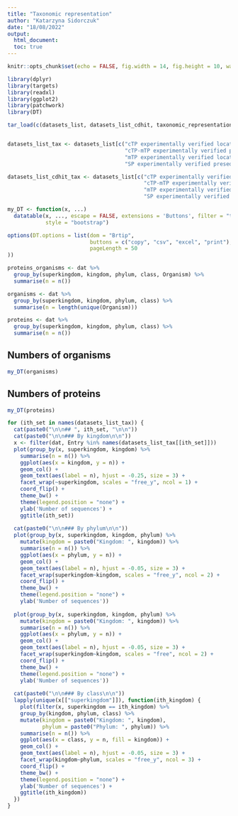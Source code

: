```yaml
---
title: "Taxonomic representation"
author: "Katarzyna Sidorczuk"
date: "18/08/2022"
output: 
  html_document:
  toc: true
---
```

  
```r
knitr::opts_chunk$set(echo = FALSE, fig.width = 14, fig.height = 10, warning = FALSE, message = FALSE, cache = TRUE, cache.lazy = FALSE)

library(dplyr)
library(targets)
library(readxl)
library(ggplot2)
library(patchwork)
library(DT)

tar_load(c(datasets_list, datasets_list_cdhit, taxonomic_representation))


datasets_list_tax <- datasets_list[c("cTP experimentally verified location", "cTP-mTP experimentally verified location", 
                                     "cTP-mTP experimentally verified presequence", "cTP experimentally verified presequence", 
                                     "mTP experimentally verified location", "mTP experimentally verified presequence",
                                     "SP experimentally verified presequence")]

datasets_list_cdhit_tax <- datasets_list[c("cTP experimentally verified location", "cTP-mTP experimentally verified location", 
                                           "cTP-mTP experimentally verified presequence", "cTP experimentally verified presequence", 
                                           "mTP experimentally verified location", "mTP experimentally verified presequence",
                                           "SP experimentally verified presequence")]

my_DT <- function(x, ...)
  datatable(x, ..., escape = FALSE, extensions = 'Buttons', filter = "top", rownames = FALSE,
            style = "bootstrap")

options(DT.options = list(dom = "Brtip",
                          buttons = c("copy", "csv", "excel", "print"),
                          pageLength = 50
))
```


```r
proteins_organisms <- dat %>% 
  group_by(superkingdom, kingdom, phylum, class, Organism) %>% 
  summarise(n = n())

organisms <- dat %>% 
  group_by(superkingdom, kingdom, phylum, class) %>% 
  summarise(n = length(unique(Organism)))

proteins <- dat %>% 
  group_by(superkingdom, kingdom, phylum, class) %>% 
  summarise(n = n())
```


## Numbers of organisms

```r
my_DT(organisms)
```

## Numbers of proteins

```r
my_DT(proteins)
```


```r
for (ith_set in names(datasets_list_tax)) {
  cat(paste0("\n\n## ", ith_set, "\n\n"))
  cat(paste0("\n\n### By kingdom\n\n"))
  x <- filter(dat, Entry %in% names(datasets_list_tax[[ith_set]]))
  plot(group_by(x, superkingdom, kingdom) %>% 
    summarise(n = n()) %>% 
    ggplot(aes(x = kingdom, y = n)) +
    geom_col() +
    geom_text(aes(label = n), hjust = -0.25, size = 3) +
    facet_wrap(~superkingdom, scales = "free_y", ncol = 1) +
    coord_flip() +
    theme_bw() +
    theme(legend.position = "none") +
    ylab('Number of sequences') +
    ggtitle(ith_set))
  
  cat(paste0("\n\n### By phylum\n\n"))
  plot(group_by(x, superkingdom, kingdom, phylum) %>% 
    mutate(kingdom = paste0("Kingdom: ", kingdom)) %>% 
    summarise(n = n()) %>% 
    ggplot(aes(x = phylum, y = n)) +
    geom_col() +
    geom_text(aes(label = n), hjust = -0.05, size = 3) +
    facet_wrap(superkingdom~kingdom, scales = "free_y", ncol = 2) +
    coord_flip() +
    theme_bw() +
    theme(legend.position = "none") +
    ylab('Number of sequences'))
  
  plot(group_by(x, superkingdom, kingdom, phylum) %>% 
    mutate(kingdom = paste0("Kingdom: ", kingdom)) %>% 
    summarise(n = n()) %>% 
    ggplot(aes(x = phylum, y = n)) +
    geom_col() +
    geom_text(aes(label = n), hjust = -0.05, size = 3) +
    facet_wrap(superkingdom~kingdom, scales = "free", ncol = 2) +
    coord_flip() +
    theme_bw() +
    theme(legend.position = "none") +
    ylab('Number of sequences')) 
  
  cat(paste0("\n\n### By class\n\n"))
  lapply(unique(x[["superkingdom"]]), function(ith_kingdom) {
    plot(filter(x, superkingdom == ith_kingdom) %>% 
    group_by(kingdom, phylum, class) %>% 
    mutate(kingdom = paste0("Kingdom: ", kingdom),
           phylum = paste0("Phylum: ", phylum)) %>% 
    summarise(n = n()) %>% 
    ggplot(aes(x = class, y = n, fill = kingdom)) +
    geom_col() +
    geom_text(aes(label = n), hjust = -0.05, size = 3) +
    facet_wrap(kingdom~phylum, scales = "free_y", ncol = 3) +
    coord_flip() +
    theme_bw() +
    theme(legend.position = "none") +
    ylab('Number of sequences') +
    ggtitle(ith_kingdom))
  })
}
```
